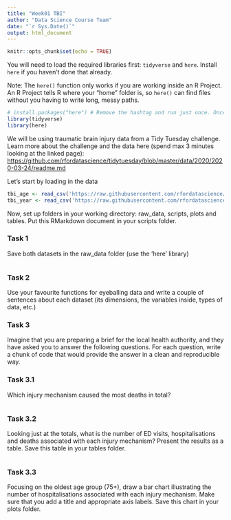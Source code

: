 ```yaml
---
title: "Week01 TBI"
author: "Data Science Course Team"
date: "`r Sys.Date()`"
output: html_document
---
```


```r
knitr::opts_chunk$set(echo = TRUE)
```

You will need to load the required libraries first: `tidyverse` and `here`. Install `here` if you haven't done that already.

Note: The `here()` function only works if you are working inside an R Project. An R Project tells R where your “home” folder is, so `here()` can find files without you having to write long, messy paths.


```r
# install.packages("here") # Remove the hashtag and run just once. Once installed in your laptop, you won't need to install it ever again.
library(tidyverse)
library(here)
```

We will be using traumatic brain injury data from a Tidy Tuesday challenge. Learn more about the challenge and the data here (spend max 3 minutes looking at the linked page): <https://github.com/rfordatascience/tidytuesday/blob/master/data/2020/2020-03-24/readme.md>

Let's start by loading in the data

```r
tbi_age <- read_csv('https://raw.githubusercontent.com/rfordatascience/tidytuesday/master/data/2020/2020-03-24/tbi_age.csv')
tbi_year <- read_csv('https://raw.githubusercontent.com/rfordatascience/tidytuesday/master/data/2020/2020-03-24/tbi_year.csv')
```

Now, set up folders in your working directory: raw_data, scripts, plots and tables. Put this RMarkdown document in your scripts folder.

### Task 1

Save both datasets in the raw_data folder (use the 'here' library)

```r

```

### Task 2

Use your favourite functions for eyeballing data and write a couple of sentences about each dataset (its dimensions, the variables inside, types of data, etc.)

### Task 3

Imagine that you are preparing a brief for the local health authority, and they have asked you to answer the following questions. For each question, write a chunk of code that would provide the answer in a clean and reproducible way.

### Task 3.1

Which injury mechanism caused the most deaths in total?

```r

```

### Task 3.2

Looking just at the totals, what is the number of ED visits, hospitalisations and deaths associated with each injury mechanism? Present the results as a table. Save this table in your tables folder.

```r
  
```

### Task 3.3

Focusing on the oldest age group (75+), draw a bar chart illustrating the number of hospitalisations associated with each injury mechanism. Make sure that you add a title and appropriate axis labels. Save this chart in your plots folder.

```r

```
